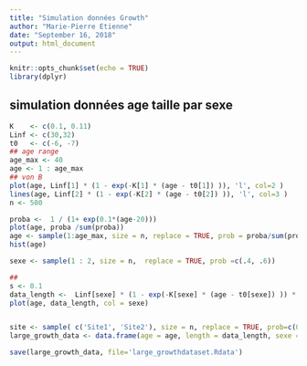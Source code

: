 ```yaml
---
title: "Simulation données Growth"
author: "Marie-Pierre Etienne"
date: "September 16, 2018"
output: html_document
---
```


```r
knitr::opts_chunk$set(echo = TRUE)
library(dplyr)
```

## simulation données age taille par sexe
```r
K    <- c(0.1, 0.11)
Linf <- c(30,32) 
t0   <- c(-6, -7)
## age range
age_max <- 40
age <- 1 : age_max
## von B 
plot(age, Linf[1] * (1 - exp(-K[1] * (age - t0[1]) )), 'l', col=2 ) 
lines(age, Linf[2] * (1 - exp(-K[2] * (age - t0[2]) )), 'l', col=3 )
n <- 500

proba <-  1 / (1+ exp(0.1*(age-20))) 
plot(age, proba /sum(proba))
age <- sample(1:age_max, size = n, replace = TRUE, prob = proba/sum(proba))
hist(age)

sexe <- sample(1 : 2, size = n,  replace = TRUE, prob =c(.4, .6))

##
s <- 0.1
data_length <-  Linf[sexe] * (1 - exp(-K[sexe] * (age - t0[sexe]) )) * exp(rnorm(length(age), mean = -s^2/2, sd= s))
plot(age, data_length, col = sexe)


site <- sample( c('Site1', 'Site2'), size = n, replace = TRUE, prob=c(0.4, 0.6))
large_growth_data <- data.frame(age = age, length = data_length, sexe = dplyr::recode(sexe, `1` = 'm', `2` = 'f' ), site = site )

save(large_growth_data, file='large_growthdataset.Rdata')
```

